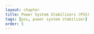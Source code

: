 ```yaml
---
layout: chapter
title: Power System Stabilizers (PSS)
tags: [pss, power system stabilizer]
order: 5
---
```

